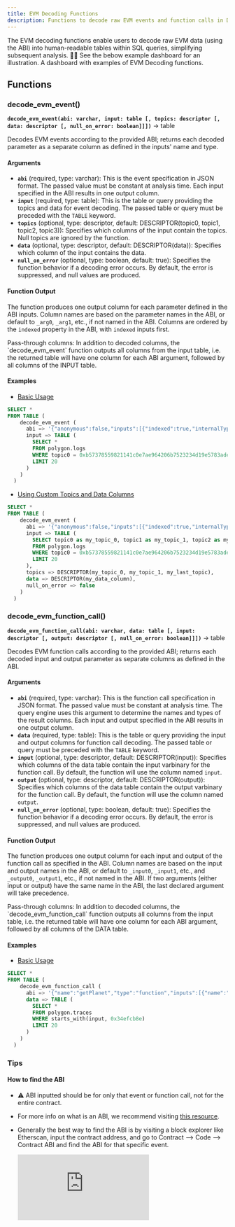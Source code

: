 ```yaml
---
title: EVM Decoding Functions
description: Functions to decode raw EVM events and function calls in DuneSQL.
---
```


The EVM decoding functions enable users to decode raw EVM data (using the ABI) into human-readable tables within SQL queries, simplifying subsequent analysis. 🧑‍🏫 See the bebow example dashboard for an illustration.
<CardGroup cols={1}>
  <Card title="Example Dashboard" icon="chart-simple" href="https://dune.com/dune/evm-decoding-functions">
    A dashboard with examples of EVM Decoding functions.
  </Card>
</CardGroup>

## Functions

### decode_evm_event()

**`decode_evm_event(abi: varchar, input: table [, topics: descriptor [, data: descriptor [, null_on_error: boolean]]])`** → table

Decodes EVM events according to the provided ABI; returns each decoded parameter as a separate column as defined in the inputs' name and type.

#### Arguments
- **`abi`** (required, type: varchar): This is the event specification in JSON format. The passed value must be constant at analysis time. Each input specified in the ABI results in one output column.
- **`input`** (required, type: table): This is the table or query providing the topics and data for event decoding. The passed table or query must be preceded with the `TABLE` keyword.
- **`topics`** (optional, type: descriptor, default: DESCRIPTOR(topic0, topic1, topic2, topic3)): Specifies which columns of the input contain the topics. Null topics are ignored by the function.
- **`data`** (optional, type: descriptor, default: DESCRIPTOR(data)): Specifies which column of the input contains the data.
- **`null_on_error`** (optional, type: boolean, default: true): Specifies the function behavior if a decoding error occurs. By default, the error is suppressed, and null values are produced.

#### Function Output

The function produces one output column for each parameter defined in the ABI inputs. Column names are based on the parameter names in the ABI, or default to `_arg0`, `_arg1`, etc., if not named in the ABI. Columns are ordered by the `indexed` property in the ABI, with `indexed` inputs first.

<Note> 
Pass-through columns: In addition to decoded columns, the `decode_evm_event` function outputs all columns from the input table, i.e. the returned table will have one column for each ABI argument, followed by all columns of the INPUT table.
</Note>

#### Examples

- [Basic Usage](https://dune.com/queries/3851471)

```sql
SELECT * 
FROM TABLE (
    decode_evm_event (
      abi => '{"anonymous":false,"inputs":[{"indexed":true,"internalType":"address","name":"buyer","type":"address"},{"indexed":true,"internalType":"address","name":"recipient","type":"address"},{"indexed":false,"internalType":"uint256[]","name":"tokensSoldIds","type":"uint256[]"},{"indexed":false,"internalType":"uint256[]","name":"tokensSoldAmounts","type":"uint256[]"},{"indexed":false,"internalType":"uint256[]","name":"currencyBoughtAmounts","type":"uint256[]"},{"indexed":false,"internalType":"address[]","name":"extraFeeRecipients","type":"address[]"},{"indexed":false,"internalType":"uint256[]","name":"extraFeeAmounts","type":"uint256[]"}],"name":"CurrencyPurchase","type":"event"}',
      input => TABLE (
        SELECT * 
        FROM polygon.logs
        WHERE topic0 = 0xb57378559821141c0e7ae964206b7523234d19e5783ade99b3d665eee495c997
        LIMIT 20
      )
    )
  )
```

- [Using Custom Topics and Data Columns](https://dune.com/queries/3861622)

```sql
SELECT * 
FROM TABLE (
    decode_evm_event (
      abi => '{"anonymous":false,"inputs":[{"indexed":true,"internalType":"address","name":"buyer","type":"address"},{"indexed":true,"internalType":"address","name":"recipient","type":"address"},{"indexed":false,"internalType":"uint256[]","name":"tokensSoldIds","type":"uint256[]"},{"indexed":false,"internalType":"uint256[]","name":"tokensSoldAmounts","type":"uint256[]"},{"indexed":false,"internalType":"uint256[]","name":"currencyBoughtAmounts","type":"uint256[]"},{"indexed":false,"internalType":"address[]","name":"extraFeeRecipients","type":"address[]"},{"indexed":false,"internalType":"uint256[]","name":"extraFeeAmounts","type":"uint256[]"}],"name":"CurrencyPurchase","type":"event"}',
      input => TABLE (
        SELECT topic0 as my_topic_0, topic1 as my_topic_1, topic2 as my_last_topic, data as my_data_column, * 
        FROM polygon.logs
        WHERE topic0 = 0xb57378559821141c0e7ae964206b7523234d19e5783ade99b3d665eee495c997
        LIMIT 20
      ),
      topics => DESCRIPTOR(my_topic_0, my_topic_1, my_last_topic),
      data => DESCRIPTOR(my_data_column),
      null_on_error => false
    )
  )
```

### decode_evm_function_call()

**`decode_evm_function_call(abi: varchar, data: table [, input: descriptor [, output: descriptor [, null_on_error: boolean]]])`** → table

Decodes EVM function calls according to the provided ABI; returns each decoded input and output parameter as separate columns as defined in the ABI.

#### Arguments
- **`abi`** (required, type: varchar): This is the function call specification in JSON format. The passed value must be constant at analysis time. The query engine uses this argument to determine the names and types of the result columns. Each input and output specified in the ABI results in one output column.
- **`data`** (required, type: table): This is the table or query providing the input and output columns for function call decoding. The passed table or query must be preceded with the `TABLE` keyword.
- **`input`** (optional, type: descriptor, default: DESCRIPTOR(input)): Specifies which columns of the data table contain the input varbinary for the function call. By default, the function will use the column named `input`.
- **`output`** (optional, type: descriptor, default: DESCRIPTOR(output)): Specifies which columns of the data table contain the output varbinary for the function call. By default, the function will use the column named `output`.
- **`null_on_error`** (optional, type: boolean, default: true): Specifies the function behavior if a decoding error occurs. By default, the error is suppressed, and null values are produced.

#### Function Output

The function produces one output column for each input and output of the function call as specified in the ABI. Column names are based on the input and output names in the ABI, or default to `_input0`, `_input1`, etc., and `_output0`, `_output1`, etc., if not named in the ABI. If two arguments (either input or output) have the same name in the ABI, the last declared argument will take precedence.

<Note> 
Pass-through columns: In addition to decoded columns, the `decode_evm_function_call` function outputs all columns from the input table, i.e. the returned table will have one column for each ABI argument, followed by all columns of the DATA table.
</Note>

#### Examples

- [Basic Usage](https://dune.com/queries/4001654)

```sql
SELECT * 
FROM TABLE (
    decode_evm_function_call (
      abi => '{"name":"getPlanet","type":"function","inputs":[{"name":"planetId","type":"uint256"}],"outputs":[{"name":"planetName","type":"string"},{"name":"planetType","type":"string"}]}',
      data => TABLE (
        SELECT * 
        FROM polygon.traces
        WHERE starts_with(input, 0x34efcb8e)
        LIMIT 20
      )
    )
  )
```

### Tips

#### How to find the ABI
- ⚠️ ABI inputted should be for only that event or function call, not for the entire contract. 
- For more info on what is an ABI, we recommend visiting [this resource](https://www.quicknode.com/guides/ethereum-development/smart-contracts/what-is-an-abi). 
- Generally the best way to find the ABI is by visiting a block explorer like Etherscan, input the contract address, and go to Contract --> Code --> Contract ABI and find the ABI for that specific event. 

  <div
    style={{
      position: "relative",
      paddingBottom: "75%", 
      height: 0,
      width: "100%",
    }}
  >
    <iframe
      src="https://demo.arcade.software/L29oYm4b7H6OThEtvWFn?embed"
      title="Parameter demo"
      frameBorder={0}
      loading="lazy"
      webkitallowfullscreen=""
      mozallowfullscreen=""
      allowFullScreen=""
      style={{
        position: "absolute",
        top: 0,
        left: 0,
        width: "100%",
        height: "100%",
      }}
    />
  </div>

#### How to find the `topic0` and filter for the event emitted
- Generally, you can find the `topic0` by going to a block explorer. We recommend finding [an example transaction](https://basescan.org/tx/0x446c2c7c605cde83d6aba87921fceec40b111b97166ddbee513424eefae31ba5#eventlog). Then, go to the "Logs" tab, identify the event you want, and grab the `topic0` from there.
- `topic0` is a keccak256 hash of the event's name concatenated with the types of its indexed parameters, without any spaces.
<Frame>
  <img src="/query-engine/images/topic0_eg.png" />
</Frame>

#### How to find the `input` and filter for the function called
- Generally, you can find the `input` by going to a block explorer. We recommend finding [an example transaction](https://basescan.org/tx/0x446c2c7c605cde83d6aba87921fceec40b111b97166ddbee513424eefae31ba5). In the "Overview" tab, scroll down and click on "click to show more". Then grab the MethodId in the Input Data filed.
- The MethodId you identified is the first 4 bytes of the keccak256 hash of the function signature. So we can use the function `starts_with(input, <MethodID>)`to filter for the function call now. 
<Frame>
  <img src="/query-engine/images/func_sig_eg.png" />
</Frame>
